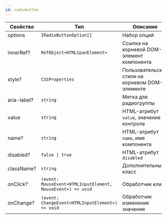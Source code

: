 ```yaml
---
id: radiobutton
---
```


<!-- props:start -->
| Свойство    | Тип                                                         | Описание                                        |
| ----------- | ----------------------------------------------------------- | ----------------------------------------------- |
| options     | `IRadioButtonOption[]`                                      | Набор опций                                     |
| innerRef?   | `RefObject<HTMLSpanElement>`                                | Ссылка на корневой DOM-элемент компонента       |
| style?      | `CSSProperties`                                             | Пользовательские стили на корневом DOM-элементе |
| aria-label? | `string`                                                    | Метка для радиогруппы                           |
| value       | `string`                                                    | HTML-атрибут `value`, значение контрола         |
| name?       | `string`                                                    | HTML-атрибут `name`, имя компонента             |
| disabled?   | `false \| true`                                             | HTML-атрибут `disabled`                         |
| className?  | `string`                                                    | Дополнительный класс                            |
| onClick?    | `(event: MouseEvent<HTMLInputElement, MouseEvent>) => void` | Обработчик клика                                |
| onChange?   | `(event: ChangeEvent<HTMLInputElement>) => void`            | Обработчик изменения значения                   |
<!-- props:end -->
